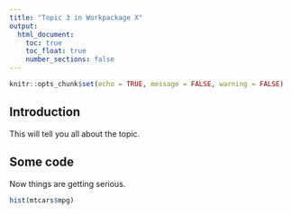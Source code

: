 ```yaml
---
title: "Topic 3 in Workpackage X"
output:
  html_document:
    toc: true
    toc_float: true
    number_sections: false
---
```


```r
knitr::opts_chunk$set(echo = TRUE, message = FALSE, warning = FALSE)
```

## Introduction

This will tell you all about the topic.

## Some code

Now things are getting serious.

```r

hist(mtcars$mpg)

```